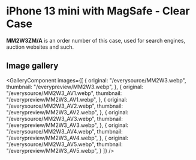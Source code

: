 
# iPhone 13 mini  with MagSafe - Clear Case

<Callout type='info' emoji='👉🏻'>**MM2W3ZM/A** is an order number of this case, used for search engines, auction websites and such.</Callout>

## Image gallery

<GalleryComponent
    images={[
      {
        original: "/everysource/MM2W3.webp",
        thumbnail: "/everypreview/MM2W3.webp",
      },
      {
        original: "/everysource/MM2W3_AV1.webp",
        thumbnail: "/everypreview/MM2W3_AV1.webp",
      },
      {
        original: "/everysource/MM2W3_AV2.webp",
        thumbnail: "/everypreview/MM2W3_AV2.webp",
      },
      {
        original: "/everysource/MM2W3_AV3.webp",
        thumbnail: "/everypreview/MM2W3_AV3.webp",
      },
      {
        original: "/everysource/MM2W3_AV4.webp",
        thumbnail: "/everypreview/MM2W3_AV4.webp",
      },
      {
        original: "/everysource/MM2W3_AV5.webp",
        thumbnail: "/everypreview/MM2W3_AV5.webp",
      }
    ]}
  />
